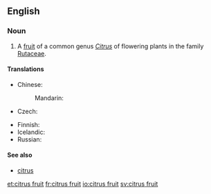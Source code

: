 ==English==
{{rfi}}
{{wikipedia}}
{{wikispecies|Citrus}}
===Noun===
{{en-noun|head=[[citrus]] [[fruit]]}}

# A [[fruit]] of a common genus ''[[Citrus]]'' of flowering plants in the family [[Rutaceae]].

====Translations====
{{trans-top|fruit of genus in family Rutaceae}}
* Chinese:
*: Mandarin: {{t-needed|cmn}}
* Czech: {{t|cs|citrusové ovoce|n}}
{{trans-mid}}
* Finnish: {{t-needed|fi}}
* Icelandic: {{t|is|sítrusávöxtur|m}}
* Russian: {{t-needed|ru}}
{{trans-bottom}}

====See also====
* [[citrus]]

[[et:citrus fruit]]
[[fr:citrus fruit]]
[[io:citrus fruit]]
[[sv:citrus fruit]]
